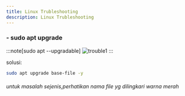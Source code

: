 ```yaml
---
title: Linux Trubleshooting
description: Linux Trubleshooting
---
```





### - sudo apt upgrade

:::note[sudo apt --upgradable]
<img src={trouble1.src} alt="trouble1" />
:::

solusi:

```sh
sudo apt upgrade base-file -y
```

###### *untuk masalah sejenis,perhatikan nama file yg dilingkari warna merah*